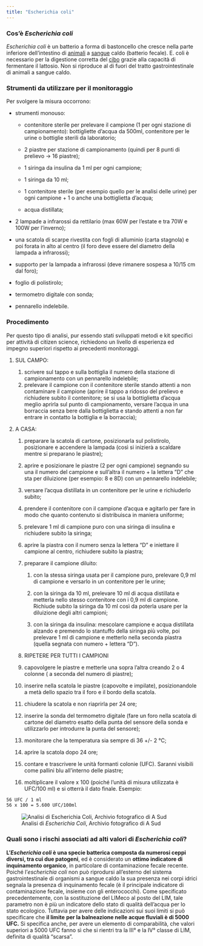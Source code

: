 ```yaml
---
title: "Escherichia coli"
---
```


### Cos'è *Escherichia coli*

*Escherichia coli* è un batterio a forma di bastoncello che cresce nella parte inferiore dell'intestino di [animali](https://it.wikipedia.org/wiki/Animalia) a [sangue](https://it.wikipedia.org/wiki/Sangue) caldo (batterio fecale). E. coli è necessario per la digestione corretta del [cibo](https://it.wikipedia.org/wiki/Alimento) grazie alla capacità di fermentare il lattosio. Non si riproduce al di fuori del tratto gastrointestinale di animali a sangue caldo.

### Strumenti da utilizzare per il monitoraggio

Per svolgere la misura occorrono:

  - strumenti monouso:

      + contenitore sterile per prelevare il campione (1 per ogni stazione di campionamento): bottigliette d’acqua da 500ml, contenitore per le urine o bottiglie sterili da laboratorio;

      + 2 piastre per stazione di campionamento (quindi per 8 punti di prelievo -\> 16 piastre);

      + 1 siringa da insulina da 1 ml per ogni campione;

      + 1 siringa da 10 ml;

      + 1 contenitore sterile (per esempio quello per le analisi delle urine) per ogni campione + 1 o anche una bottiglietta d’acqua;

      + acqua distillata;

  - 2 lampade a infrarossi da rettilario (max 60W per l’estate e tra 70W e 100W per l’inverno);

  - una scatola di scarpe rivestita con fogli di alluminio (carta stagnola) e poi forata in alto al centro (il foro deve essere del diametro della lampada a infrarossi);

  - supporto per la lampada a infrarossi (deve rimanere sospesa a 10/15 cm dal foro);

  - foglio di polistirolo;

  - termometro digitale con sonda;

  - pennarello indelebile.

### Procedimento

Per questo tipo di analisi, pur essendo stati sviluppati metodi e kit specifici per attività di citizen science, richiedono un livello di esperienza ed impegno superiori rispetto ai precedenti monitoraggi.

1.  SUL CAMPO:
    1.  scrivere sul tappo e sulla bottiglia il numero della stazione di campionamento con un pennarello indelebile;
    2.  prelevare il campione con il contenitore sterile stando attenti a non contaminare il campione (aprire il tappo a ridosso del prelievo e richiudere subito il contenitore; se si usa la bottiglietta d’acqua meglio aprirla sul punto di campionamento, versare l’acqua in una borraccia senza bere dalla bottiglietta e stando attenti a non far entrare in contatto la bottiglia e la borraccia);
2.  A CASA:

    1.  preparare la scatola di cartone, posizionarla sul polistirolo, posizionare e accendere la lampada (così si inizierà a scaldare mentre si preparano le piastre);

    2.  aprire e posizionare le piastre (2 per ogni campione) segnando su una il numero del campione e sull’altra il numero + la lettera ”D” che sta per diluizione (per esempio: 8 e 8D) con un pennarello indelebile;

    3.  versare l’acqua distillata in un contenitore per le urine e richiuderlo subito;

    4.  prendere il contenitore con il campione d’acqua e agitarlo per fare in modo che quanto contenuto si distribuisca in maniera uniforme;

    5.  prelevare 1 ml di campione puro con una siringa di insulina e richiudere subito la siringa;

    6.  aprire la piastra con il numero senza la lettera “D” e iniettare il campione al centro, richiudere subito la piastra;

    7.  preparare il campione diluito:

        1.  con la stessa siringa usata per il campione puro, prelevare 0,9 ml di campione e versarlo in un contenitore per le urine;

        2.  con la siringa da 10 ml, prelevare 10 ml di acqua distillata e metterla nello stesso contenitore con i 0,9 ml di campione. Richiude subito la siringa da 10 ml così da poterla usare per la diluizione degli altri campioni;

        3.  con la siringa da insulina: mescolare campione e acqua distillata alzando e premendo lo stantuffo della siringa più volte, poi prelevare 1 ml di campione e metterlo nella seconda piastra (quella segnata con numero + lettera “D”).

    8.  RIPETERE PER TUTTI I CAMPIONI

    9.  capovolgere le piastre e metterle una sopra l’altra creando 2 o 4 colonne ( a seconda del numero di piastre);

    10. inserire nella scatola le piastre (capovolte e impilate), posizionandole a metà dello spazio tra il foro e il bordo della scatola.

    11. chiudere la scatola e non riaprirla per 24 ore;

    12. inserire la sonda del termometro digitale (fare un foro nella scatola di cartone del diametro esatto della punta del sensore della sonda e utilizzarlo per introdurre la punta del sensore);

    13. monitorare che la temperatura sia sempre di 36 +/- 2 °C;

    14. aprire la scatola dopo 24 ore;

    15. contare e trascrivere le unità formanti colonie (UFC). Saranni visibili come pallini blu all’interno delle piastre;

    16. moltiplicare il valore x 100 (poiché l’unità di misura utilizzata è UFC/100 ml) e si otterrà il dato finale. Esempio:

```.markdown
56 UFC / 1 ml
56 x 100 = 5.600 UFC/100ml
```

![Analisi di *Escherichia Coli*, Archivio fotografico di A Sud](../imgs/image3.jpg){#fig-analisi_ecoli fig-alt="Analisi di Escherichia Coli, Archivio fotografico di A Sud"}

### Quali sono i rischi associati ad alti valori di *Escherichia coli*?

**L’*Escherichia coli* è una specie batterica composta da numerosi ceppi diversi, tra cui due patogeni**, ed è considerato un **ottimo indicatore di inquinamento organico**, in particolare di contaminazione fecale recente. Poiché l’*escherichia coli* non può riprodursi all’esterno del sistema gastrointestinale di organismi a sangue caldo la sua presenza nei corpi idrici segnala la presenza di inquinamento fecale (è il principale indicatore di contaminazione fecale, insieme con gli enterococchi). Come specificato precedentemente, con la sostituzione del LIMeco al posto del LIM, tale parametro non è più un indicatore dello stato di qualità dell’acqua per lo stato ecologico. Tuttavia per avere delle indicazioni sui suoi limiti si può specificare che **il limite** **per la balneazione nelle acque fluviali è di 5000 UFC.** Si specifica anche, per avere un elemento di comparabilità, che valori superiori a 5000 UFC fanno sì che si rientri tra la III° e la IV° classe di LIM, definita di qualità “scarsa”.
